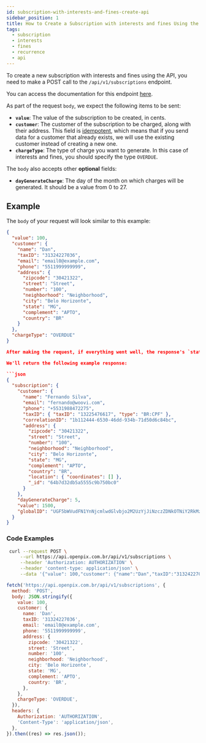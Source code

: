 ```yaml
---
id: subscription-with-interests-and-fines-create-api
sidebar_position: 1
title: How to Create a Subscription with interests and fines Using the API?
tags:
  - subscription
  - interests
  - fines
  - recurrence
  - api
---
```


To create a new subscription with interests and fines using the API, you need to make a POST call to the `/api/v1/subscriptions` endpoint.

You can access the documentation for this endpoint [here](https://developers.openpix.com.br/api#tag/subscription/paths/~1api~1v1~1subscriptions/post).

As part of the request `body`, we expect the following items to be sent:

- **`value`**: The value of the subscription to be created, in cents.
- **`customer`**: The customer of the subscription to be charged, along with their address. This field is [idempotent](../concepts/idempotence.md), which means that if you send data for a customer that already exists, we will use the existing customer instead of creating a new one.
- **`chargeType`**: The type of charge you want to generate. In this case of interests and fines, you should specify the type `OVERDUE`.

The `body` also accepts other **optional** fields:

- **`dayGenerateCharge`**: The day of the month on which charges will be generated. It should be a value from 0 to 27.

## Example

The `body` of your request will look similar to this example:

```json
{
  "value": 100,
  "customer": {
    "name": "Dan",
    "taxID": "31324227036",
    "email": "email0@example.com",
    "phone": "5511999999999",
    "address": {
      "zipcode": "30421322",
      "street": "Street",
      "number": "100",
      "neighborhood": "Neighborhood",
      "city": "Belo Horizonte",
      "state": "MG",
      "complement": "APTO",
      "country": "BR"
    }
  },
  "chargeType": "OVERDUE"
}

After making the request, if everything went well, the response's `status code` will be `2xx`, and in the response `body`, we will return the created subscription.

We'll return the following example response:

```json
{
  "subscription": {
    "customer": {
      "name": "Fernando Silva",
      "email": "fernando@woovi.com",
      "phone": "+5531988472275",
      "taxID": { "taxID": "13225476617", "type": "BR:CPF" },
      "correlationID": "1b112444-6530-46dd-934b-71d50d6c84bc",
      "address": {
        "zipcode": "30421322",
        "street": "Street",
        "number": "100",
        "neighborhood": "Neighborhood",
        "city": "Belo Horizonte",
        "state": "MG",
        "complement": "APTO",
        "country": "BR",
        "location": { "coordinates": [] },
        "_id": "64b7d32db5a5555c9b750bc0"
      }
    },
    "dayGenerateCharge": 5,
    "value": 1500,
    "globalID": "UGF5bWVudFN1YnNjcmlwdGlvbjo2M2UzYjJiNzczZDNkOTNiY2RkMzI5OTM="
  }
}
```

### Code Examples

<Tabs>
  <TabItem value="shell-curl" label="Shell + cURL" default>

```sh
 curl --request POST \
     --url https://api.openpix.com.br/api/v1/subscriptions \
     --header 'Authorization: AUTHORIZATION' \
     --header 'content-type: application/json' \
     --data '{"value": 100,"customer": {"name":"Dan","taxID":"31324227036","email":"email0@example.com","phone":"5511999999999", "address":{"zipcode":"30421322","street":"Street","number":"100","neighborhood":"Neighborhood","city":"Belo Horizonte","state":"MG","complement":"APTO","country":"BR"}},"chargeType":"OVERDUE"}'
```

  </TabItem>
  <TabItem value="javascript" label="JavaScript + Fetch" default>

```js
fetch('https://api.openpix.com.br/api/v1/subscriptions', {
  method: 'POST',
  body: JSON.stringify({
    value: 100,
    customer: {
      name: 'Dan',
      taxID: '31324227036',
      email: 'email0@example.com',
      phone: '5511999999999',
      address: {
        zipcode: '30421322',
        street: 'Street',
        number: '100',
        neighborhood: 'Neighborhood',
        city: 'Belo Horizonte',
        state: 'MG',
        complement: 'APTO',
        country: 'BR',
      },
    },
    chargeType: 'OVERDUE',
  }),
  headers: {
    Authorization: 'AUTHORIZATION',
    'Content-Type': 'application/json',
  },
}).then((res) => res.json());
```

  </TabItem>
</Tabs>
